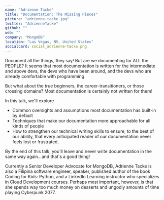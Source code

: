 ```yaml
---
name: "Adrienne Tacke"
title: "Documentation: The Missing Pieces"
picture: "adrienne-tacke.jpg"
twitter: "AdrienneTacke"
github: ""
web: ""
company: "MongoDB"
location: "Las Vegas, NV, United States"
socialCard: social_adrienne-tacke.png
---
```



<Youtube
  src="wBGOswx6MSw"
  title="Documentation: The Missing Pieces"
/>

<Tweet
  title="Adrienne Tacke at JSConf Budapest 2022"
  id="1532736767220228096"
/>

<Flickr
  title="Adrienne Tacke at JSConf Budapest 2022"
  href="https://www.flickr.com/photos/jsconfbp/albums/72177720299754156"
  image="https://live.staticflickr.com/65535/52143489090_6de83ef598_z.jpg"
/>

<p>
  Document all the things, they say! But are we documenting for ALL the PEOPLE? It seems that most documentation is written for the intermediate and above devs, the devs who have been around, and the devs who are already comfortable with programming.
</p>
<p>
  But what about the true beginners, the career-transitioners, or those crossing domains? Most documentation is certainly not written for them!
</p>
<p>
In this talk, we'll explore
</p>

- Common oversights and assumptions most documentation has built-in by default
- Techniques that make our documentation more approachable for all kinds of people
- How to strengthen our technical writing skills to ensure, to the best of our ability, that every anticipated reader of our documentation never feels lost or frustrated.

<p>
By the end of this talk, you'll leave and never write documentation in the same way again...and that's a good thing!
</p>

<p>
  Currently a Senior Developer Advocate for MongoDB, Adrienne Tacke is also a Filipina software engineer, speaker, published author of the book Coding for Kids: Python, and a LinkedIn Learning instructor who specializes in Cloud Development courses. Perhaps most important, however, is that she spends way too much money on desserts and ungodly amounts of time playing Cyberpunk 2077.
</p>

